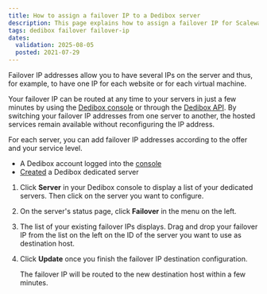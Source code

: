 ```yaml
---
title: How to assign a failover IP to a Dedibox server
description: This page explains how to assign a failover IP for Scaleway Dedibox servers.
tags: dedibox failover failover-ip
dates:
  validation: 2025-08-05
  posted: 2021-07-29
---
```



Failover IP addresses allow you to have several IPs on the server and thus, for example, to have one IP for each website or for each virtual machine.

Your failover IP can be routed at any time to your servers in just a few minutes by using the [Dedibox console](https://console.online.net) or through the [Dedibox API](https://account.scaleway.com/?service=dediboxen/api/). By switching your failover IP addresses from one server to another, the hosted services remain available without reconfiguring the IP address.

For each server, you can add failover IP addresses according to the offer and your service level.

<Requirements />

- A Dedibox account logged into the [console](https://console.online.net)
- [Created](/dedibox/how-to/order-a-server/) a Dedibox dedicated server

<FailoverIp />

1. Click **Server** in your Dedibox console to display a list of your dedicated servers. Then click on the server you want to configure.
2. On the server's status page, click **Failover** in the menu on the left.
3. The list of your existing failover IPs displays. Drag and drop your failover IP from the list on the left on the ID of the server you want to use as destination host.
4. Click **Update** once you finish the failover IP destination configuration.

    The failover IP will be routed to the new destination host within a few minutes.


